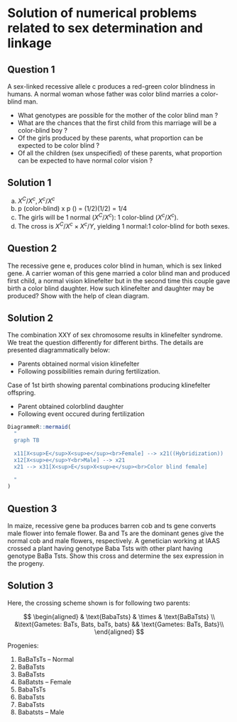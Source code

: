 # Solution of numerical problems related to sex determination and linkage

## Question 1

A sex-linked recessive allele c produces a red-green color blindness in humans. A normal woman whose father was color blind marries a color-blind man.

- What genotypes are possible for the mother of the color blind man ? 
- What are the chances that the first child from this marriage will be a color-blind boy ? 
- Of the girls produced by these parents, what proportion can be expected to be color blind ? 
- Of all the children (sex unspecified) of these parents, what proportion can be expected to have normal color vision ?

## Solution 1

a. $X^C/X^c, X^c/X^c$
b. p (color-blind) x p (\male) = (1/2)(1/2) = 1/4
c. The girls will be 1 normal ($X^C/X^c$): 1 color-blind ($X^c/X^c$).
d. The cross is $X^C/X^c \times X^c/Y$, yielding 1 normal:1 color-blind for both sexes.

## Question 2

The recessive gene e, produces color blind in human, which is sex linked gene. A carrier woman of this gene married a color blind man and produced first child, a normal vision klinefelter but in the second time this couple gave birth a color blind daughter. How such klinefelter and daughter may be produced? Show with the help of clean diagram.

## Solution 2

The combination XXY of sex chromosome results in klinefelter syndrome. We treat the question differently for different births. The details are presented diagrammatically below:

\underline{1st birth}

- Parents obtained normal vision klinefelter
- Following possibilities remain during fertilization.

Case of 1st birth showing parental combinations producing klinefelter offspring.

\begin{figure*}[t!]
    \centering
    \begin{subfigure}[t]{0.5\textwidth}
        \centering
```r

DiagrammeR::mermaid(
  "
  graph TB
  
  x11[X<sup>E</sup>X<sup>e</sup><br>Female] --> x21(Non disjunction of<br> sister chromatids<br> during meiosis I)
  x12[X<sup>e</sup>Y<br>Male] --> x21
  x21 --> x31[X<sup>E</sup>X<sup>e</sup>Y<br>Normal vision klinefelter]
  
  "
)
```
        \caption{Case I (Non-disjunction)}
    \end{subfigure}%
    ~ 
    \begin{subfigure}[t]{0.5\textwidth}
        \centering
```r

DiagrammeR::mermaid(
  "
  graph TB
  
  subgraph Female
  x11((X<sup>E</sup>)) --> x21((X<sup>E</sup>X<sup>e</sup><br>Fusion of<br> egg gametes))
  x12((X<sup>e</sup>)) --> x21
  end
  
  subgraph Male
  x13[X<sup>e</sup>Y<br>Male]
  end
  
  x13 --> x31((X<sup>E</sup>X<sup>e</sup>Y))
  x21 --> x31
  "
)
```
        \caption{Case II (Double fusion of egg gametes)}
    \end{subfigure}
    \caption{Cases for klinefelter development for 1st birth.}
\end{figure*}


\underline{2nd birth}

- Parent obtained colorblind daughter
- Following event occured during fertilization

```r

DiagrammeR::mermaid(
  "
  graph TB
  
  x11[X<sup>E</sup>X<sup>e</sup><br>Female] --> x21((Hybridization))
  x12[X<sup>e</sup>Y<br>Male] --> x21
  x21 --> x31[X<sup>E</sup>X<sup>e</sup><br>Color blind female]
  
  "
)
```


## Question 3

In maize, recessive gene ba produces barren cob and ts gene converts male flower into female flower. Ba and Ts are the dominant genes give the normal cob and male flowers, respectively. A genetician working at IAAS crossed a plant having genotype Baba Tsts with other plant having genotype BaBa Tsts. Show this cross and determine the sex expression in the progeny.

## Solution 3

Here, the crossing scheme shown is for following two parents:

$$
\begin{aligned}
& \text{BabaTsts} & \times & \text{BaBaTsts} \\
&\text{Gametes: BaTs, Bats, baTs, bats} && \text{Gametes: BaTs, Bats}\\
\end{aligned}
$$

Progenies:

1. BaBaTsTs -- Normal
2. BaBaTsts
3. BaBaTsts
4. BaBatsts -- Female
5. BabaTsTs
6. BabaTsts
7. BabaTsts
8. Babatsts -- Male
